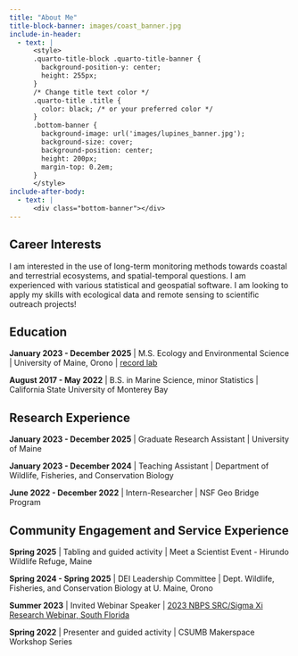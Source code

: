 ```yaml
---
title: "About Me"
title-block-banner: images/coast_banner.jpg
include-in-header:
  - text: |
      <style>
      .quarto-title-block .quarto-title-banner {
        background-position-y: center;
        height: 255px;
      }
      /* Change title text color */
      .quarto-title .title {
        color: black; /* or your preferred color */
      }
      .bottom-banner {
        background-image: url('images/lupines_banner.jpg');
        background-size: cover;
        background-position: center;
        height: 200px;
        margin-top: 0.2em;
      }
      </style>
include-after-body:
  - text: |
      <div class="bottom-banner"></div>
---
```

## Career Interests

I am interested in the use of long-term monitoring methods towards coastal and terrestrial ecosystems, and spatial-temporal questions. I am experienced with various statistical and geospatial software. I am looking to apply my skills with ecological data and remote sensing to scientific outreach projects!

## Education

**January 2023 - December 2025** \| M.S. Ecology and Environmental Science \| University of Maine, Orono \| [record lab](https://sites.google.com/maine.edu/record-lab)

**August 2017 - May 2022** \| B.S. in Marine Science, minor Statistics \| California State University of Monterey Bay

## Research Experience

**January 2023 - December 2025** \| Graduate Research Assistant \| University of Maine

**January 2023 - December 2024** \| Teaching Assistant \| Department of Wildlife, Fisheries, and Conservation Biology

**June 2022 - December 2022** \| Intern-Researcher \| NSF Geo Bridge Program

## Community Engagement and Service Experience

**Spring 2025** \| Tabling and guided activity \| Meet a Scientist Event - Hirundo Wildlife Refuge, Maine

**Spring 2024 - Spring 2025** \| DEI Leadership Committee \| Dept. Wildlife, Fisheries, and Conservation Biology at U. Maine, Orono

**Summer 2023** \| Invited Webinar Speaker \| [2023 NBPS SRC/Sigma Xi Research Webinar, South Florida](https://youtu.be/ZkCoa0eO6cM?si=05NLHE9zMw4R3VqD&t=162)

**Spring 2022** \| Presenter and guided activity \| CSUMB Makerspace Workshop Series